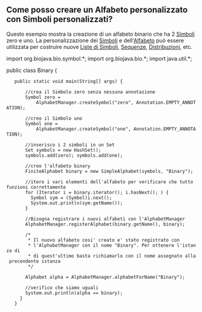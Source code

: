 == Come posso creare un Alfabeto personalizzato con Simboli personalizzati? ==

Questo esempio mostra la creazione di un alfabeto binario che ha 2 [http://www.biojava.org/docs/api15/org/biojava/bio/symbol/Symbol.html Simboli] zero e uno. La personalizzazione dei [http://www.biojava.org/docs/api15/org/biojava/bio/symbol/Symbol.html Simboli] e dell'[http://www.biojava.org/docs/api15/org/biojava/bio/symbol/Alphabet.html Alfabeto] può essere utilizzata per costruire nuove [http://www.biojava.org/docs/api15/org/biojava/bio/symbol/SymbolList.html Liste di Simboli], [http://www.biojava.org/docs/api15/org/biojava/bio/seq/Sequence.html Sequenze], [http://www.biojava.org/docs/api15/org/biojava/bio/dist/Distribution.html Distribuzioni], etc.

<java>
import org.biojava.bio.symbol.*;
import org.biojava.bio.*;
import java.util.*;

public class Binary {

	public static void main(String[] args) {

		//crea il Simbolo zero senza nessuna annotazione
	    Symbol zero =
	        AlphabetManager.createSymbol("zero", Annotation.EMPTY_ANNOTATION);

	    //creo il Simbolo uno
	    Symbol one =
	        AlphabetManager.createSymbol("one", Annotation.EMPTY_ANNOTATION);

	    //inserisco i 2 simboli in un Set
	    Set symbols = new HashSet();
	    symbols.add(zero); symbols.add(one);

	    //creo l'alfabeto binary
	    FiniteAlphabet binary = new SimpleAlphabet(symbols, "Binary");

	    //itero i vari elementi dell'alfabeto per verificare che tutto funzioni correttamente
	    for (Iterator i = binary.iterator(); i.hasNext(); ) {
	      Symbol sym = (Symbol)i.next();
	      System.out.println(sym.getName());
	    }

	    //Bisogna registrare i nuovi alfabeti con l'AlphabetManager
	    AlphabetManager.registerAlphabet(binary.getName(), binary);

	    /*
	     * Il nuovo alfabeto cosi' creato e' stato registrato con 
	     * l'AlphabetManager con il nome "Binary". Per ottenere l'istanza di
	     * di quest'ultimo basta richiamarlo con il nome assegnato alla precendente istanza
	     */
	    
	    Alphabet alpha = AlphabetManager.alphabetForName("Binary");

	    //verifico che siamo uguali
	    System.out.println(alpha == binary);
	  }
	}</java>